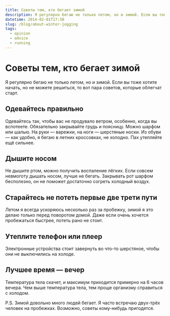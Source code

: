 ```yaml
---
title: Советы тем, кто бегает зимой
description: Я регулярно бегаю не только летом, но и зимой. Если вы тоже хотите начать, но не можете решиться, то вот пара советов, которые облегчат старт.
datetime: 2014-02-01T17:30
slug: /blog/about-winter-jogging
tags:
  - opinion
  - advice
  - running
---
```


# Советы тем, кто бегает зимой

Я регулярно бегаю не только летом, но и зимой. Если вы тоже хотите начать, но не можете решиться, то вот пара советов, которые облегчат старт.

## Одевайтесь правильно

Одевайтесь так, чтобы вас не продувало ветром, особенно, когда вы вспотеете. Обязательно закрывайте грудь и поясницу. Можно шарфом или шалью. На руки — варежки, на ноги — шерстяные носки. Из обуви — как удобно, я бегаю в летних кроссовках, не холодно. Пах утепляйте ещё сильнее.

## Дышите носом

Не дышите ртом, можно получить воспаление лёгких. Если совсем невмоготу дышать носом, лучше не бегать. Закрывать рот шарфом бесполезно, он не поможет достаточно согреть холодный воздух.

## Старайтесь не потеть первые две трети пути

Летом я всегда ускоряюсь несколько раз за пробежку, зимой я это делаю только перед поворотом домой. Даже если очень хочется пробежаться быстрее, потеть рано не стоит.

## Утеплите телефон или плеер

Электронные устройства стоит завернуть во что-то шерстяное, чтобы они не выключились на холоде.

## Лучшее время — вечер

Температура тела скачет, и максимум приходится примерно на 6 часов вечера. Чем выше температура тела, тем проще организму справиться с холодом.

P.S. Зимой довольно много людей бегает. Я часто встречаю двух-трёх человек на пробежках. Возможно, советы кому-нибудь пригодятся.
